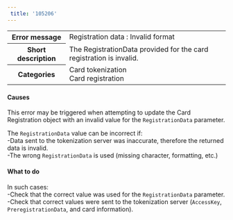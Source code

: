 ```yaml
---  
 title: '105206'  
---  
```

  
<table>
    <tbody>
        <tr>
            <th class="header"><strong>Error message</strong></th>
            <td class="table-content">Registration data : Invalid format</td>
        </tr>
        <tr>
            <th class="header"><strong>Short description</strong></th>
            <td class="table-content">The RegistrationData provided for the card registration is invalid.</td>
        </tr>
        <tr>
            <th class="header"><strong>Categories</strong></th>
            <td class="table-content">  
<div class="label">Card tokenization</div>  
<div class="label">Card registration</div>
</td>
        </tr>
    </tbody>
</table>  

#### Causes  

This error may be triggered when attempting to update the Card Registration object with an invalid value for the `RegistrationData` parameter.  

The `RegistrationData` value can be incorrect if:  
-Data sent to the tokenization server was inaccurate, therefore the returned data is invalid.  
-The wrong `RegistrationData` is used (missing character, formatting, etc.)  

#### What to do  

In such cases:  
-Check that the correct value was used for the `RegistrationData` parameter.  
-Check that correct values were sent to the tokenization server (`AccessKey`, `PreregistrationData`, and card information).